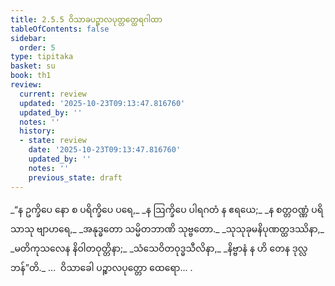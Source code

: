```yaml
---
title: 2.5.5 ဝိသာခပဉ္စာလပုတ္တတ္ထေရဂါထာ
tableOfContents: false
sidebar:
  order: 5
type: tipitaka
basket: su
book: th1
review:
  current: review
  updated: '2025-10-23T09:13:47.816760'
  updated_by: ''
  notes: ''
  history:
  - state: review
    date: '2025-10-23T09:13:47.816760'
    updated_by: ''
    notes: ''
    previous_state: draft
---
```



<ReviewStatus review={frontmatter.review} showDetails={true} />

<HypothesisAnnotation frontmatter={frontmatter} />

<DynamicBreadcrumb />

<Division number="209" book="th1" e="ch" v="19" p="260">

<Paragraph number="414" type="verses" book="th1">
_“န ဥက္ခိပေ နော စ ပရိက္ခိပေ ပရေ,_  
_န ဩက္ခိပေ ပါရဂတံ န ဧရယေ;_  
_န စတ္တဝဏ္ဏံ ပရိသာသု ဗျာဟရေ,_  
_အနုဒ္ဓတော သမ္မိတဘာဏိ သုဗ္ဗတော._  

</Paragraph>

</Division>
<Division number="210" book="th1" e="ch" v="19" p="260">

<Paragraph number="415" type="verses" book="th1">
_သုသုခုမနိပုဏတ္ထဒဿိနာ,_  
_မတိကုသလေန နိဝါတဝုတ္တိနာ;_  
_သံသေဝိတဝုဒ္ဓသီလိနာ,_  
_နိဗ္ဗာနံ န ဟိ တေန ဒုလ္လဘန်”တိ._  


</Paragraph>
</Division>

<Paragraph number="416" type="center" book="th1">
…  ဝိသာခေါ ပဉ္စာလပုတ္တော ထေရော… .
</Paragraph>